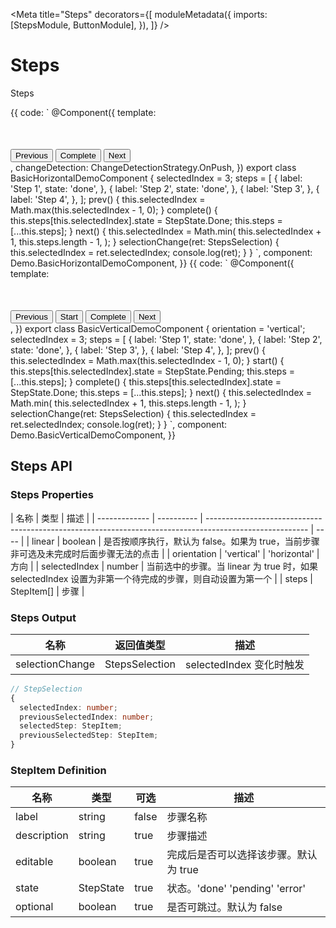 


<Meta
  title="Steps"
  decorators={[
    moduleMetadata({
      imports: [StepsModule, ButtonModule],
    }),
  ]}
/>

# Steps

Steps

<Canvas>
  <Story name="Horizontal" height="200px">
    {{
      code: `
      @Component({
        template: 
          <aui-steps
            [linear]="true"
            [selectedIndex]="selectedIndex"
            [orientation]="orientation"
            [steps]="steps"
            (selectionChange)="selectionChange($event)"
          ></aui-steps>
          <div style="margin-top: 50px">
            <button aui-button="primary" (click)="prev()">Previous</button>
            <button aui-button="primary" (click)="complete()">Complete</button>
            <button aui-button="primary" (click)="next()">Next</button>
          </div>
        ,
        changeDetection: ChangeDetectionStrategy.OnPush,
      })
      export class BasicHorizontalDemoComponent {
        selectedIndex = 3;
        steps = [
          {
            label: 'Step 1',
            state: 'done',
          },
          {
            label: 'Step 2',
            state: 'done',
          },
          {
            label: 'Step 3',
          },
          {
            label: 'Step 4',
          },
        ];
        prev() {
          this.selectedIndex = Math.max(this.selectedIndex - 1, 0);
        }
        complete() {
          this.steps[this.selectedIndex].state = StepState.Done;
          this.steps = [...this.steps];
        }
        next() {
          this.selectedIndex = Math.min(
            this.selectedIndex + 1,
            this.steps.length - 1,
          );
        }
        selectionChange(ret: StepsSelection) {
          this.selectedIndex = ret.selectedIndex;
          console.log(ret);
        }
      }
      `,
      component: Demo.BasicHorizontalDemoComponent,
    }}
  </Story>
</Canvas>

<Canvas>
  <Story name="Vertical" height="300px">
    {{
      code: `
        @Component({
          template: 
            <aui-steps
              [linear]="true"
              [orientation]="orientation"
              [selectedIndex]="selectedIndex"
              [steps]="steps"
              (selectionChange)="selectionChange($event)"
            ></aui-steps>
            <div style="margin-top: 50px">
              <button aui-button="primary" (click)="prev()">Previous</button>
              <button aui-button="primary" (click)="start()">Start</button>
              <button aui-button="primary" (click)="complete()">Complete</button>
              <button aui-button="primary" (click)="next()">Next</button>
            </div>
          ,
        })
        export class BasicVerticalDemoComponent {
          orientation = 'vertical';
          selectedIndex = 3;
          steps = [
            {
              label: 'Step 1',
              state: 'done',
            },
            {
              label: 'Step 2',
              state: 'done',
            },
            {
              label: 'Step 3',
            },
            {
              label: 'Step 4',
            },
          ];
          prev() {
            this.selectedIndex = Math.max(this.selectedIndex - 1, 0);
          }
          start() {
            this.steps[this.selectedIndex].state = StepState.Pending;
            this.steps = [...this.steps];
          }
          complete() {
            this.steps[this.selectedIndex].state = StepState.Done;
            this.steps = [...this.steps];
          }
          next() {
            this.selectedIndex = Math.min(
              this.selectedIndex + 1,
              this.steps.length - 1,
            );
          }
          selectionChange(ret: StepsSelection) {
            this.selectedIndex = ret.selectedIndex;
            console.log(ret);
          }
        }
      `,
      component: Demo.BasicVerticalDemoComponent,
    }}
  </Story>
</Canvas>

## Steps API

### Steps Properties

| 名称          | 类型       | 描述                                                                                                    |
| ------------- | ---------- | ------------------------------------------------------------------------------------------------------- | ---- |
| linear        | boolean    | 是否按顺序执行，默认为 false。如果为 true，当前步骤非可选及未完成时后面步骤无法的点击                   |
| orientation   | 'vertical' | 'horizontal'                                                                                            | 方向 |
| selectedIndex | number     | 当前选中的步骤。当 linear 为 true 时，如果 selectedIndex 设置为非第一个待完成的步骤，则自动设置为第一个 |
| steps         | StepItem[] | 步骤                                                                                                    |

### Steps Output

| 名称            | 返回值类型     | 描述                     |
| --------------- | -------------- | ------------------------ |
| selectionChange | StepsSelection | selectedIndex 变化时触发 |

```typescript
// StepSelection
{
  selectedIndex: number;
  previousSelectedIndex: number;
  selectedStep: StepItem;
  previousSelectedStep: StepItem;
}
```

### StepItem Definition

| 名称        | 类型      | 可选  | 描述                                  |
| ----------- | --------- | ----- | ------------------------------------- |
| label       | string    | false | 步骤名称                              |
| description | string    | true  | 步骤描述                              |
| editable    | boolean   | true  | 完成后是否可以选择该步骤。默认为 true |
| state       | StepState | true  | 状态。'done' 'pending' 'error'        |
| optional    | boolean   | true  | 是否可跳过。默认为 false              |
